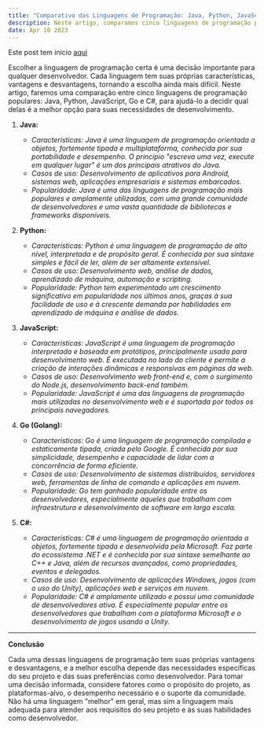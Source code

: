 ```yaml
---
title: "Comparativo das Linguagens de Programação: Java, Python, JavaScript, Go e C# – Qual a Melhor Escolha?"
description: Neste artigo, comparamos cinco linguagens de programação populares – Java, Python, JavaScript, Go e C# – analisando suas características, casos de uso e popularidade no mercado. Descubra qual delas é a melhor opção para suas necessidades de desenvolvimento!
date: Apr 10 2023
---
```


Este post tem inicio [aqui](/posts/gam-e-cod-comparativo-102106042023)

Escolher a linguagem de programação certa é uma decisão importante para qualquer desenvolvedor. Cada linguagem tem suas próprias características, vantagens e desvantagens, tornando a escolha ainda mais difícil. Neste artigo, faremos uma comparação entre cinco linguagens de programação populares: Java, Python, JavaScript, Go e C#, para ajudá-lo a decidir qual delas é a melhor opção para suas necessidades de desenvolvimento.

1. **Java:**

    - _Características: Java é uma linguagem de programação orientada a objetos, fortemente tipada e multiplataforma, conhecida por sua portabilidade e desempenho. O princípio "escreva uma vez, execute em qualquer lugar" é um dos principais atrativos do Java._
    - _Casos de uso: Desenvolvimento de aplicativos para Android, sistemas web, aplicações empresariais e sistemas embarcados._
    - _Popularidade: Java é uma das linguagens de programação mais populares e amplamente utilizadas, com uma grande comunidade de desenvolvedores e uma vasta quantidade de bibliotecas e frameworks disponíveis._

2. **Python:**

    - _Características: Python é uma linguagem de programação de alto nível, interpretada e de propósito geral. É conhecida por sua sintaxe simples e fácil de ler, além de ser altamente extensível._
    - _Casos de uso: Desenvolvimento web, análise de dados, aprendizado de máquina, automação e scripting._
    - _Popularidade: Python tem experimentado um crescimento significativo em popularidade nos últimos anos, graças à sua facilidade de uso e à crescente demanda por habilidades em aprendizado de máquina e análise de dados._

3. **JavaScript:**

    - _Características: JavaScript é uma linguagem de programação interpretada e baseada em protótipos, principalmente usada para desenvolvimento web. É executada no lado do cliente e permite a criação de interações dinâmicas e responsivas em páginas da web._
    - _Casos de uso: Desenvolvimento web front-end e, com o surgimento do Node.js, desenvolvimento back-end também._
    - _Popularidade: JavaScript é uma das linguagens de programação mais utilizadas no desenvolvimento web e é suportada por todos os principais navegadores._

4. **Go (Golang):**

    - _Características: Go é uma linguagem de programação compilada e estaticamente tipada, criada pelo Google. É conhecida por sua simplicidade, desempenho e capacidade de lidar com a concorrência de forma eficiente._
    - _Casos de uso: Desenvolvimento de sistemas distribuídos, servidores web, ferramentas de linha de comando e aplicações em nuvem._
    - _Popularidade: Go tem ganhado popularidade entre os desenvolvedores, especialmente aqueles que trabalham com infraestrutura e desenvolvimento de software em larga escala._

5. **C#:**

    - _Características: C# é uma linguagem de programação orientada a objetos, fortemente tipada e desenvolvida pela Microsoft. Faz parte do ecossistema .NET e é conhecida por sua sintaxe semelhante ao C++ e Java, além de recursos avançados, como propriedades, eventos e delegados._
    - _Casos de uso: Desenvolvimento de aplicações Windows, jogos (com o uso do Unity), aplicações web e serviços em nuvem._
    - _Popularidade: C# é amplamente utilizado e possui uma comunidade de desenvolvedores ativa. É especialmente popular entre os desenvolvedores que trabalham com a plataforma Microsoft e o desenvolvimento de jogos usando a Unity._

---

**Conclusão**

Cada uma dessas linguagens de programação tem suas próprias vantagens e desvantagens, e a melhor escolha depende das necessidades específicas do seu projeto e das suas preferências como desenvolvedor. Para tomar uma decisão informada, considere fatores como o propósito do projeto, as plataformas-alvo, o desempenho necessário e o suporte da comunidade. Não há uma linguagem "melhor" em geral, mas sim a linguagem mais adequada para atender aos requisitos do seu projeto e às suas habilidades como desenvolvedor.
